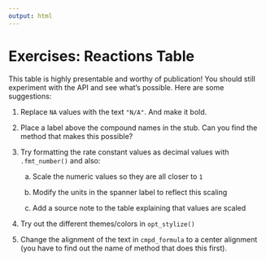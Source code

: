 ```yaml
---
output: html
---
```


# Exercises: Reactions Table

This table is highly presentable and worthy of publication! You should still
experiment with the API and see what's possible. Here are some suggestions:

1. Replace `NA` values with the text `"N/A"`. And make it bold.

2. Place a label above the compound names in the stub. Can you find the method
that makes this possible?

3. Try formatting the rate constant values as decimal values with
`.fmt_number()` and also:

    a. Scale the numeric values so they are all closer to `1`

    b. Modify the units in the spanner label to reflect this scaling

    c. Add a source note to the table explaining that values are scaled

4. Try out the different themes/colors in `opt_stylize()`

5. Change the alignment of the text in `cmpd_formula` to a center alignment (you
have to find out the name of method that does this first).
